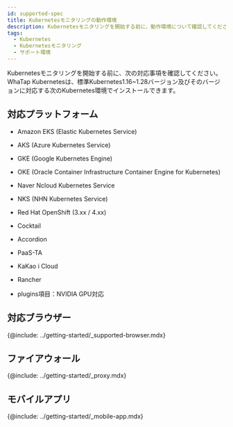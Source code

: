 ```yaml
---
id: supported-spec
title: Kubernetesモニタリングの動作環境
description: Kubernetesモニタリングを開始する前に、動作環境について確認してください。
tags:
  - Kubernetes
  - Kubernetesモニタリング
  - サポート環境
---
```


Kubernetesモニタリングを開始する前に、次の対応事項を確認してください。WhaTap Kubernetesは、標準Kubernetes1.16~1.28バージョン及びそのバージョンに対応する次のKubernetes環境でインストールできます。

## 対応プラットフォーム

-   Amazon EKS (Elastic Kubernetes Service)

-   AKS (Azure Kubernetes Service)

-   GKE (Google Kubernetes Engine)

-   OKE (Oracle Container Infrastructure Container Engine for Kubernetes)

-   Naver Ncloud Kubernetes Service

-   NKS (NHN Kubernetes Service)

-   Red Hat OpenShift (3.xx / 4.xx)

-   Cocktail

-   Accordion

-   PaaS-TA

-   KaKao i Cloud

-   Rancher

-   plugins項目：NVIDIA GPU対応

## 対応ブラウザー

{@include: ../getting-started/_supported-browser.mdx}

## ファイアウォール

{@include: ../getting-started/_proxy.mdx} 

## モバイルアプリ

{@include: ../getting-started/_mobile-app.mdx}  
